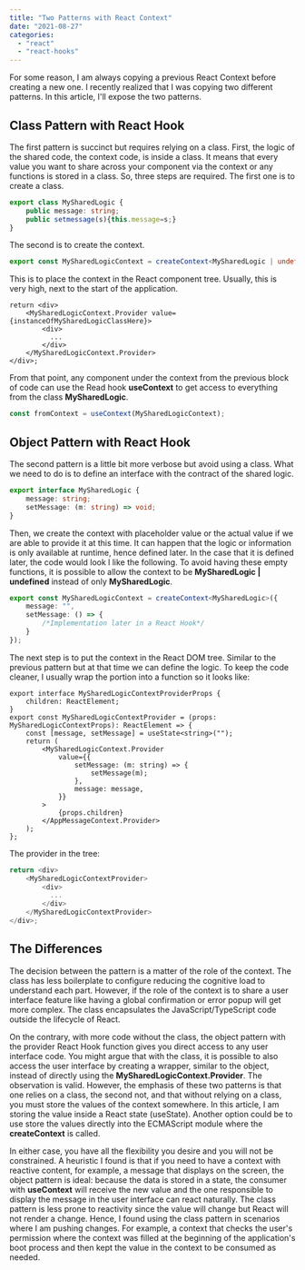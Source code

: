 ```yaml
---
title: "Two Patterns with React Context"
date: "2021-08-27"
categories: 
  - "react"
  - "react-hooks"
---
```


For some reason, I am always copying a previous React Context before creating a new one. I recently realized that I was copying two different patterns. In this article, I'll expose the two patterns.

## Class Pattern with React Hook

The first pattern is succinct but requires relying on a class. First, the logic of the shared code, the context code, is inside a class. It means that every value you want to share across your component via the context or any functions is stored in a class. So, three steps are required. The first one is to create a class.

```typescript
export class MySharedLogic {
    public message: string;
    public setmessage(s){this.message=s;}
}

``` 
The second is to create the context.

```typescript
export const MySharedLogicContext = createContext<MySharedLogic | undefined>(undefined);
```

This is to place the context in the React component tree. Usually, this is very high, next to the start of the application.

```tsx
return <div>
    <MySharedLogicContext.Provider value={instanceOfMySharedLogicClassHere}>
        <div>
          ...
        </div>
    </MySharedLogicContext.Provider>
</div>;
```

From that point, any component under the context from the previous block of code can use the Read hook **useContext** to get access to everything from the class **MySharedLogic**.

```typescript
const fromContext = useContext(MySharedLogicContext);
```

## Object Pattern with React Hook

The second pattern is a little bit more verbose but avoid using a class. What we need to do is to define an interface with the contract of the shared logic.

```typescript
export interface MySharedLogic {
    message: string;
    setMessage: (m: string) => void;
}
```

Then, we create the context with placeholder value or the actual value if we are able to provide it at this time. It can happen that the logic or information is only available at runtime, hence defined later. In the case that it is defined later, the code would look l like the following. To avoid having these empty functions, it is possible to allow the context to be **MySharedLogic | undefined** instead of only **MySharedLogic**.

```typescript
export const MySharedLogicContext = createContext<MySharedLogic>({
    message: "",
    setMessage: () => {
        /*Implementation later in a React Hook*/
    }
});
```

The next step is to put the context in the React DOM tree. Similar to the previous pattern but at that time we can define the logic. To keep the code cleaner, I usually wrap the portion into a function so it looks like:

```tsx
export interface MySharedLogicContextProviderProps {
    children: ReactElement;
}
export const MySharedLogicContextProvider = (props: MySharedLogicContextProps): ReactElement => {
    const [message, setMessage] = useState<string>("");
    return (
        <MySharedLogicContext.Provider
            value={{
                setMessage: (m: string) => {
                    setMessage(m);
                },
                message: message,
            }}
        >
            {props.children}
        </AppMessageContext.Provider>
    );
};
```

The provider in the tree:

```typescript
return <div>
    <MySharedLogicContextProvider>
        <div>
          ...
        </div>
    </MySharedLogicContextProvider>
</div>;
```

## The Differences

The decision between the pattern is a matter of the role of the context. The class has less boilerplate to configure reducing the cognitive load to understand each part. However, if the role of the context is to share a user interface feature like having a global confirmation or error popup will get more complex. The class encapsulates the JavaScript/TypeScript code outside the lifecycle of React.

On the contrary, with more code without the class, the object pattern with the provider React Hook function gives you direct access to any user interface code. You might argue that with the class, it is possible to also access the user interface by creating a wrapper, similar to the object, instead of directly using the **MySharedLogicContext.Provider**. The observation is valid. However, the emphasis of these two patterns is that one relies on a class, the second not, and that without relying on a class, you must store the values of the context somewhere. In this article, I am storing the value inside a React state (useState). Another option could be to use store the values directly into the ECMAScript module where the **createContext** is called.

In either case, you have all the flexibility you desire and you will not be constrained. A heuristic I found is that if you need to have a context with reactive content, for example, a message that displays on the screen, the object pattern is ideal: because the data is stored in a state, the consumer with **useContext** will receive the new value and the one responsible to display the message in the user interface can react naturally. The class pattern is less prone to reactivity since the value will change but React will not render a change. Hence, I found using the class pattern in scenarios where I am pushing changes. For example, a context that checks the user's permission where the context was filled at the beginning of the application's boot process and then kept the value in the context to be consumed as needed.
